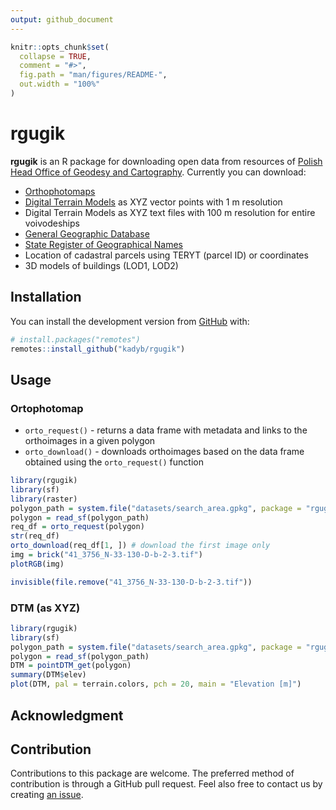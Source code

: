 ---
output: github_document
---

<!-- README.md is generated from README.Rmd. Please edit that file -->

```{r, include = FALSE}
knitr::opts_chunk$set(
  collapse = TRUE,
  comment = "#>",
  fig.path = "man/figures/README-",
  out.width = "100%"
)
```

# rgugik

<!-- badges: start -->
<!-- badges: end -->

**rgugik** is an R package for downloading open data from resources of [Polish Head Office of Geodesy and Cartography](http://www.gugik.gov.pl/).
Currently you can download:

  - [Orthophotomaps](http://www.gugik.gov.pl/pzgik/zamow-dane/ortofotomapa)
  - [Digital Terrain Models](http://www.gugik.gov.pl/pzgik/zamow-dane/numeryczny-model-terenu) as XYZ vector points with 1 m resolution
  - Digital Terrain Models as XYZ text files with 100 m resolution for entire voivodeships
  - [General Geographic Database](http://www.gugik.gov.pl/pzgik/zamow-dane/baza-danych-obiektow-ogolnogeograficznych)
  - [State Register of Geographical Names](http://www.gugik.gov.pl/pzgik/zamow-dane/panstwowy-rejestr-nazw-geograficznych)
  - Location of cadastral parcels using TERYT (parcel ID) or coordinates
  - 3D models of buildings (LOD1, LOD2)

## Installation

<!-- You can install the released version of rgugik from [CRAN](https://CRAN.R-project.org) with: -->

<!-- ``` r -->
<!-- install.packages("rgugik") -->
<!-- ``` -->

You can install the development version from [GitHub](https://github.com/) with:

``` r
# install.packages("remotes")
remotes::install_github("kadyb/rgugik")
```

## Usage

### Ortophotomap
  
- `orto_request()` - returns a data frame with metadata and links to the orthoimages in a given polygon
- `orto_download()` - downloads orthoimages based on the data frame obtained using the `orto_request()` function
  
```{r}
library(rgugik)
library(sf)
library(raster)
polygon_path = system.file("datasets/search_area.gpkg", package = "rgugik")
polygon = read_sf(polygon_path)
req_df = orto_request(polygon)
str(req_df)
orto_download(req_df[1, ]) # download the first image only
img = brick("41_3756_N-33-130-D-b-2-3.tif")
plotRGB(img)
```

```{r, echo=FALSE, message=FALSE}
invisible(file.remove("41_3756_N-33-130-D-b-2-3.tif"))
```

### DTM (as XYZ)

```{r, eval=FALSE}
library(rgugik)
library(sf)
polygon_path = system.file("datasets/search_area.gpkg", package = "rgugik")
polygon = read_sf(polygon_path)
DTM = pointDTM_get(polygon)
summary(DTM$elev)
plot(DTM, pal = terrain.colors, pch = 20, main = "Elevation [m]")
```

## Acknowledgment

<!-- please add the content here-->

## Contribution

Contributions to this package are welcome. 
The preferred method of contribution is through a GitHub pull request. 
Feel also free to contact us by creating [an issue](https://github.com/kadyb/rgugik/issues).
